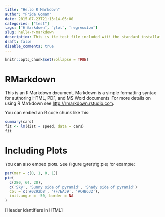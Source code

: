 ```yaml
---
title: "Hello R Markdown"
author: "Frida Gomam"
date: 2015-07-23T21:13:14-05:00
categories: ["test"]
tags: ["R Markdown", "plot", "regression"]
slug: hello-r-markdown
description: This is the test file included with the standard installation procedure.
draft: false
disable_comments: true
---
```


```r
knitr::opts_chunk$set(collapse = TRUE)
```



# RMarkdown


This is an R Markdown document. Markdown is a simple formatting syntax for authoring HTML, PDF, and MS Word documents. For more details on using R Markdown see <http://rmarkdown.rstudio.com>.

You can embed an R code chunk like this:

```r
summary(cars)
fit <- lm(dist ~ speed, data = cars)
fit
```

# Including Plots

You can also embed plots. See Figure \@ref(fig:pie) for example:

```r
par(mar = c(0, 1, 0, 1))
pie(
  c(280, 60, 20),
  c('Sky', 'Sunny side of pyramid', 'Shady side of pyramid'),
  col = c('#0292D8', '#F7EA39', '#C4B632'),
  init.angle = -50, border = NA
)
```

[Header identifiers in HTML]
